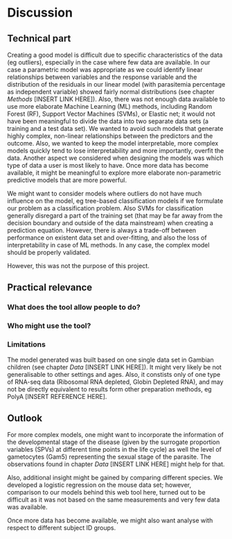 # Discussion

## Technical part
Creating a good model is difficult due to specific characteristics of the data (eg outliers), especially in the case where few data are available. 
In our case a parametric model was appropriate as we could identify linear relationships between variables and the response variable and the distribution of the residuals in our linear model (with parasitemia percentage as independent variable) showed fairly normal distributions (see chapter _Methods_ [INSERT LINK HERE]). Also, there was not enough data available to use more elaborate Machine Learning (ML) methods, including Random Forest (RF), Support Vector Machines (SVMs), or Elastic net; it would not have been meaningful to divide the data into two separate data sets (a training and a test data set).
We wanted to avoid such models that generate highly complex, non-linear relationships between the predictors and the outcome. Also, we wanted to keep the model interpretable, more complex models quickly tend to lose interpretability and more importantly, overfit the data.
Another aspect we considered when designing the models was which type of data a user is most likely to have. 
Once more data has become available, it might be meaningful to explore more elaborate non-parametric predictive models that are more powerful. 

We might want to consider models where outliers do not have much influence on the model, eg tree-based classification models if we formulate our problem as a classification problem. Also SVMs for classification generally disregard a part of the training set (that may be far away from the decision boundary and outside of the data mainstream) when creating a prediction equation. However, there is always a trade-off between performance on existent data set and over-fitting, and also the loss of interpretability in case of ML methods. In any case, the complex model should be properly validated.

However, this was not the purpose of this project.

## Practical relevance

### What does the tool allow people to do?

### Who might use the tool?

### Limitations
The model generated was built based on one single data set in Gambian children (see chapter _Data_ [INSERT LINK HERE]). It might very likely be not generalisable to other settings and ages. Also, it constists only of one type of RNA-seq data (Ribosomal RNA depleted, Globin Depleted RNA), and may not be directly equivalent to results form other preparation methods, eg PolyA [INSERT REFERENCE HERE].

<!--
Thre predictive performance, provided the complex model is properly validated, may compensate the loss in interpretation. 
-->

## Outlook

For more complex models, one might want to incorporate the information of the developmental stage of the disease (given by the surrogate proportion variables (SPVs) at different time points in the life cycle) as well the level of gametocytes (Gam5) representing the sexual stage of the parasite.
The observations found in chapter _Data_ [INSERT LINK HERE] might help for that.

Also, additional insight might be gained by comparing different species. We developed a logistic regression on the mouse data set; however, comparison to our models behind this web tool here, turned out to be difficult as it was not based on the same measurements and very few data was available. 

Once more data has become available, we might also want analyse with respect to different subject ID groups.

<!---
Main problems

- not enough data

- Machine Learning methods not applied since overfitting and interpretability...

- outliers, dimension of data
transformations for multiple predictors

-->

<!--
If the model is very senstive to outliers (which is not the case here), we could use the __spaial sign__ transformation (Seernels et al. 2006 INSERT IN REFERENCE LIST) which projects the predictor values onto a multidimensional sphere and thus makes all the samples the same distance from the centre of the sphere. This is mathematically done by each sample divided by its squared norm INSERT FORMULA HERE. One should note that centering and scaling of the predictor data is necessary because the denominator is intended to measure the squared distance to the centre of thre predictor's distribution. Also, this method transforms the predictors as a group, so we should not remove predictor variables after it. 
-->
